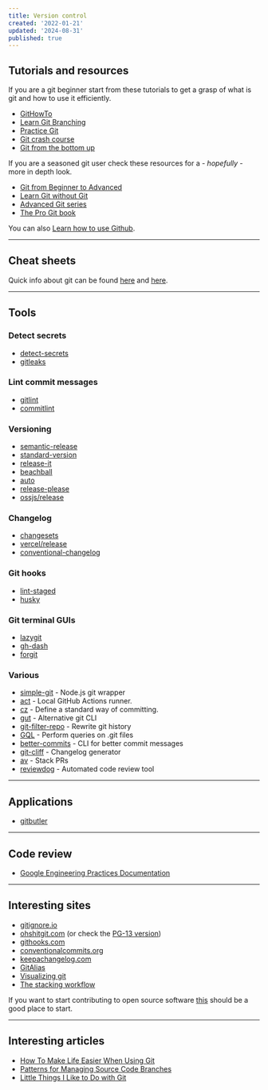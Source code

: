 ```yaml
---
title: Version control
created: '2022-01-21'
updated: '2024-08-31'
published: true
---
```


## Tutorials and resources

If you are a git beginner start from these tutorials to get a grasp of what is git and how to use it efficiently.

-   [GitHowTo](https://githowto.com)
-   [Learn Git Branching](https://learngitbranching.js.org)
-   [Practice Git](https://gitexercises.fracz.com)
-   [Git crash course](https://neros.dev/posts/tech/git-crash-course-part-1)
-   [Git from the bottom up](https://jwiegley.github.io/git-from-the-bottom-up)

If you are a seasoned git user check these resources for a - _hopefully_ - more in depth look.

-   [Git from Beginner to Advanced](https://www.madebymike.com.au/writing/how-to-git)
-   [Learn Git without Git](https://itoshkov.github.io/git-tutorial)
-   [Advanced Git series](https://css-tricks.com/creating-the-perfect-commit-in-git)
-   [The Pro Git book](https://git-scm.com/book/en/v2)

You can also [Learn how to use Github](https://skills.github.com).

---

## Cheat sheets

Quick info about git can be found [here](https://github.com/bennadel/git-cheat-sheet) and [here](https://education.github.com/git-cheat-sheet-education.pdf).

---

## Tools

### Detect secrets

-   [detect-secrets](https://github.com/Yelp/detect-secrets)
-   [gitleaks](https://github.com/gitleaks/gitleaks)

### Lint commit messages

-   [gitlint](https://github.com/jorisroovers/gitlint)
-   [commitlint](https://github.com/conventional-changelog/commitlint)

### Versioning

-   [semantic-release](https://github.com/semantic-release/semantic-release)
-   [standard-version](https://github.com/conventional-changelog/standard-version)
-   [release-it](https://github.com/release-it/release-it)
-   [beachball](https://github.com/microsoft/beachball)
-   [auto](https://github.com/intuit/auto)
-   [release-please](https://github.com/googleapis/release-please)
-   [ossjs/release](https://github.com/ossjs/release)

### Changelog

-   [changesets](https://github.com/changesets/changesets)
-   [vercel/release](https://github.com/vercel/release)
-   [conventional-changelog](https://github.com/conventional-changelog/conventional-changelog)

### Git hooks

-   [lint-staged](https://github.com/lint-staged/lint-staged)
-   [husky](https://github.com/typicode/husky)

### Git terminal GUIs

-   [lazygit](https://github.com/jesseduffield/lazygit)
-   [gh-dash](https://github.com/dlvhdr/gh-dash)
-   [forgit](https://github.com/wfxr/forgit)

### Various

-   [simple-git](https://github.com/steveukx/git-js) - Node.js git wrapper
-   [act](https://github.com/nektos/act) - Local GitHub Actions runner.
-   [cz](https://github.com/commitizen-tools/commitizen) - Define a standard way of committing.
-   [gut](https://github.com/julien040/gut) - Alternative git CLI
-   [git-filter-repo](https://github.com/newren/git-filter-repo) - Rewrite git history
-   [GQL](https://github.com/AmrDeveloper/GQL) - Perform queries on .git files
-   [better-commits](https://github.com/Everduin94/better-commits) - CLI for better commit messages
-   [git-cliff](https://github.com/orhun/git-cliff) - Changelog generator
-   [av](https://github.com/aviator-co/av) - Stack PRs
-   [reviewdog](https://github.com/reviewdog/reviewdog) - Automated code review tool

---

## Applications

-   [gitbutler](https://github.com/gitbutlerapp/gitbutler)

---

## Code review

-   [Google Engineering Practices Documentation](https://google.github.io/eng-practices)

---

## Interesting sites

-   [gitignore.io](https://www.toptal.com/developers/gitignore)
-   [ohshitgit.com](https://ohshitgit.com) (or check the [PG-13 version](https://dangitgit.com))
-   [githooks.com](https://githooks.com)
-   [conventionalcommits.org](https://www.conventionalcommits.org/en/v1.0.0)
-   [keepachangelog.com](https://keepachangelog.com/en/1.0.0)
-   [GitAlias](https://github.com/GitAlias/gitalias)
-   [Visualizing git](https://git-school.github.io/visualizing-git)
-   [The stacking workflow](https://stacking.dev)

If you want to start contributing to open source software [this](http://firsttimersonly.com) should be a good place to start.

---

## Interesting articles

-   [How To Make Life Easier When Using Git](https://www.smashingmagazine.com/make-life-easier-when-using-git)
-   [Patterns for Managing Source Code Branches](https://martinfowler.com/articles/branching-patterns.html)
-   [Little Things I Like to Do with Git](https://csswizardry.com/2017/05/little-things-i-like-to-do-with-git)
